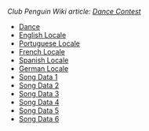 ''Club Penguin Wiki article: [[clubpenguinwiki:Dance Contest|Dance Contest]]''

*[[Media:GamesDancingDance.swf|Dance]]
*[[Media:GamesDancingEnLocale.swf|English Locale]]
*[[Media:GamesDancingPtLocale.swf|Portuguese Locale]]
*[[Media:GamesDancingFrLocale.swf|French Locale]]
*[[Media:GamesDancingEsLocale.swf|Spanish Locale]]
*[[Media:GamesDancingDeLocale.swf|German Locale]]
*[[Media:GamesDancingSongsSongData1.swf|Song Data 1]]
*[[Media:GamesDancingSongsSongData2.swf|Song Data 2]]
*[[Media:GamesDancingSongsSongData3.swf|Song Data 3]]
*[[Media:GamesDancingSongsSongData4.swf|Song Data 4]]
*[[Media:GamesDancingSongsSongData5.swf|Song Data 5]]
*[[Media:GamesDancingSongsSongData6.swf|Song Data 6]]
